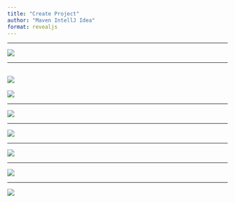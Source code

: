 ```yaml
---
title: "Create Project"
author: "Maven IntellJ Idea"
format: revealjs
---
```


---

![](createprojectMavenIntellJI_0.png)

---

![](createprojectMavenIntellJI_1.png)
---

![](createprojectMavenIntellJI_2.png)

---

![](createprojectMavenIntellJI_3.png)

---

![](createprojectMavenIntellJI_4.png)

---

![](createprojectMavenIntellJI_5.png)

---

![](createprojectMavenIntellJI_6.png)

---

![](createprojectMavenIntellJI_7.png)
